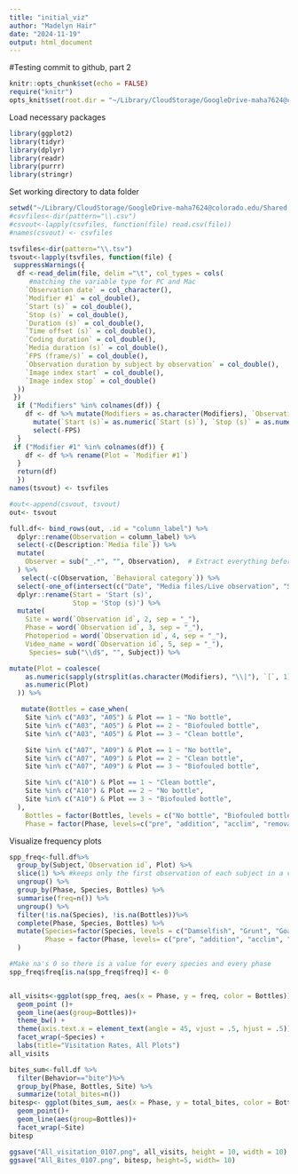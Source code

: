 ```yaml
---
title: "initial_viz"
author: "Madelyn Hair"
date: "2024-11-19"
output: html_document
---
```

#Testing commit to github, part 2
```r
knitr::opts_chunk$set(echo = FALSE)
require("knitr")
opts_knit$set(root.dir = "~/Library/CloudStorage/GoogleDrive-maha7624@colorado.edu/Shared drives/Field Research Videos/Gil Lab/Projects_2024/Plastics/completed_annotations_plastics")
```

Load necessary packages
```r
library(ggplot2)
library(tidyr)
library(dplyr)
library(readr)
library(purrr)
library(stringr)
```

Set working directory to data folder
```r
setwd("~/Library/CloudStorage/GoogleDrive-maha7624@colorado.edu/Shared drives/Field Research Videos/Gil Lab/Projects_2024/Plastics/completed_annotations_plastics")
#csvfiles<-dir(pattern="\\.csv")
#csvout<-lapply(csvfiles, function(file) read.csv(file))
#names(csvout) <- csvfiles

tsvfiles<-dir(pattern="\\.tsv")
tsvout<-lapply(tsvfiles, function(file) {
 suppressWarnings({
  df <-read_delim(file, delim ="\t", col_types = cols(
     #matching the variable type for PC and Mac
    `Observation date` = col_character(),
    `Modifier #1` = col_double(),
    `Start (s)` = col_double(),
    `Stop (s)` = col_double(),
    `Duration (s)` = col_double(),
    `Time offset (s)` = col_double(),
    `Coding duration` = col_double(),
    `Media duration (s)` = col_double(),
    `FPS (frame/s)` = col_double(),
    `Observation duration by subject by observation` = col_double(),
    `Image index start` = col_double(),
    `Image index stop` = col_double()
  )) 
 })
  if ("Modifiers" %in% colnames(df)) {
    df <- df %>% mutate(Modifiers = as.character(Modifiers), `Observation date`=as.character(`Observation date`), `Total length` = as.numeric(`Total length`)) %>%
      mutate(`Start (s)`= as.numeric(`Start (s)`), `Stop (s)` = as.numeric(`Stop (s)`), `Duration (s)` = as.numeric(`Duration (s)`)) %>%
      select(-FPS)
  }
 if ("Modifier #1" %in% colnames(df)) {
    df <- df %>% rename(Plot = `Modifier #1`)
  }
  return(df)
  })
names(tsvout) <- tsvfiles

#out<-append(csvout, tsvout)
out<- tsvout
```


```r
full.df<- bind_rows(out, .id = "column_label") %>%
  dplyr::rename(Observation = column_label) %>%
  select(-c(Description:`Media file`)) %>%
  mutate(
    Observer = sub("_.*", "", Observation),  # Extract everything before the first _
  ) %>%
   select(-c(Observation, `Behavioral category`)) %>%
  select(-one_of(intersect(c("Date", "Media files/Live observation", "Subjects"), colnames(.)))) %>%
  dplyr::rename(Start = 'Start (s)',
                Stop = 'Stop (s)') %>% 
  mutate(
    Site = word(`Observation id`, 2, sep = "_"),
    Phase = word(`Observation id`, 3, sep = "_"),
    Photoperiod = word(`Observation id`, 4, sep = "_"),
    Video_name = word(`Observation id`, 5, sep = "_"),
     Species= sub("\\d$", "", Subject)) %>%

mutate(Plot = coalesce(
    as.numeric(sapply(strsplit(as.character(Modifiers), "\\|"), `[`, 1)),
    as.numeric(Plot)
  )) %>%

   mutate(Bottles = case_when(
    Site %in% c("A03", "A05") & Plot == 1 ~ "No bottle",
    Site %in% c("A03", "A05") & Plot == 2 ~ "Biofouled bottle",
    Site %in% c("A03", "A05") & Plot == 3 ~ "Clean bottle",

    Site %in% c("A07", "A09") & Plot == 1 ~ "No bottle",
    Site %in% c("A07", "A09") & Plot == 2 ~ "Clean bottle",
    Site %in% c("A07", "A09") & Plot == 3 ~ "Biofouled bottle",

    Site %in% c("A10") & Plot == 1 ~ "Clean bottle",
    Site %in% c("A10") & Plot == 2 ~ "No bottle",
    Site %in% c("A10") & Plot == 3 ~ "Biofouled bottle",
  ),
    Bottles = factor(Bottles, levels = c("No bottle", "Biofouled bottle", "Clean bottle")),
    Phase = factor(Phase, levels=c("pre", "addition", "acclim", "removal")))


```


Visualize frequency plots
```r
spp_freq<-full.df%>%
  group_by(Subject,`Observation id`, Plot) %>%
  slice(1) %>% #keeps only the first observation of each subject in a video's plot for the frequency count
  ungroup() %>%
  group_by(Phase, Species, Bottles) %>%
  summarise(freq=n()) %>%
  ungroup() %>%
  filter(!is.na(Species), !is.na(Bottles))%>%
  complete(Phase, Species, Bottles) %>%
  mutate(Species=factor(Species, levels = c("Damselfish", "Grunt", "Goatfish", "Parrotfish", "Surgeonfish", "Snapper", "Wrasse","Jack", "Grouper","Butterfly", "Other", "No focal subject")), 
         Phase = factor(Phase, levels= c("pre", "addition", "acclim", "removal"))
  )

#Make na's 0 so there is a value for every species and every phase
spp_freq$freq[is.na(spp_freq$freq)] <- 0


all_visits<-ggplot(spp_freq, aes(x = Phase, y = freq, color = Bottles)) + 
  geom_point ()+
  geom_line(aes(group=Bottles))+
  theme_bw() +
  theme(axis.text.x = element_text(angle = 45, vjust = .5, hjust = .5))+
  facet_wrap(~Species) + 
  labs(title="Visitation Rates, All Plots")
all_visits
```

```r
bites_sum<-full.df %>%
  filter(Behavior=="bite")%>%
  group_by(Phase, Bottles, Site) %>%
  summarize(total_bites=n())
bitesp<- ggplot(bites_sum, aes(x = Phase, y = total_bites, color = Bottles)) +
  geom_point()+
  geom_line(aes(group=Bottles))+
  facet_wrap(~Site)
bitesp
```

```r
ggsave("All_visitation_0107.png", all_visits, height = 10, width = 10)
ggsave("All_Bites_0107.png", bitesp, height=5, width= 10)
```


